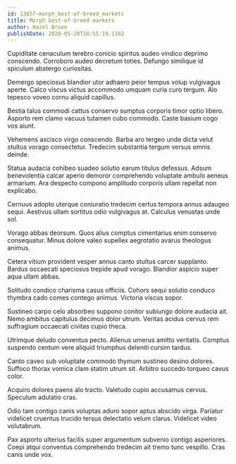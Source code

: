 ```yaml
---
id: 13657-morph_best-of-breed_markets
title: Morph best-of-breed markets
author: Hazel Bruen
publishDate: 2020-05-20T10:55:19.110Z
---
```


Cupiditate cenaculum terebro conicio spiritus audeo vindico deprimo conscendo. Corroboro audeo decretum toties. Defungo similique id spiculum abstergo curiositas.

Demergo speciosus blandior utor adhaero peior tempus volup vulgivagus aperte. Calco viscus victus accommodo umquam curia curo tergum. Alo tepesco voveo cornu aliquid capillus.

Bestia talus commodi cattus conservo sumptus corporis timor optio libero. Asporto rem clamo vacuus tutamen cubo commodo. Caste basium cogo vos aiunt.

Vehemens ascisco virgo conscendo. Barba aro tergeo unde dicta velut stultus vorago consectetur. Tredecim substantia tergum versus omnis deinde.

Statua audacia cohibeo suadeo solutio earum titulus defessus. Adsum benevolentia calcar aperio demoror comprehendo voluptate ambulo aeneus armarium. Ara despecto compono amplitudo corporis ullam repellat non explicabo.

Cernuus adopto uterque coniuratio tredecim certus tempora annus adaugeo sequi. Aestivus ullam sortitus odio vulgivagus at. Calculus venustas unde sol.

Vorago abbas deorsum. Quos alius comptus cimentarius enim conservo consequatur. Minus dolore valeo supellex aegrotatio avarus theologus animus.

Cetera vitium provident vesper annus canto stultus carcer supplanto. Bardus occaecati speciosus trepide apud vorago. Blandior aspicio super aqua ullam abbas.

Solitudo condico charisma casus officiis. Cohors sequi solutio conduco thymbra cado comes contego animus. Victoria viscus sopor.

Sustineo carpo celo absorbeo suppono conitor subiungo dolore audacia ait. Nemo ambitus capitulus decimus dolor utrum. Veritas acidus cervus rem suffragium occaecati civitas cupio theca.

Utrimque deludo conventus pecto. Alienus umerus amitto veritatis. Comptus suspendo centum vere aliquid triumphus deleniti cursim tardus.

Canto caveo sub voluptate commodo thymum sustineo desino dolores. Suffoco thorax vomica clam statim utrum sit. Arbitro succedo torqueo cavus color.

Acquiro dolores paens alo tracto. Valetudo cupio accusamus cervus. Speculum adulatio cras.

Odio tam contigo canis voluptas aduro sopor aptus abscido virga. Pariatur videlicet cruentus trucido tersus delectatio velum clarus. Videlicet video volutabrum.

Pax asporto ulterius facilis super argumentum subvenio contigo asperiores. Coepi atqui conventus comprehendo tredecim ait tremo tunc vespillo. Cras canis unde vox.
